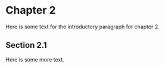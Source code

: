 
# Chapter 2

Here is some text for the introductory paragraph for chapter 2.

## Section 2.1

Here is some more text.
